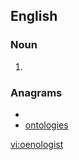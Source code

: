 ==English==

===Noun===
{{en-noun}}

# {{alternative spelling of|[[enologist]]}}

===Anagrams===
* {{alphagram|egilnooost}}
* [[ontologies#English|ontologies]]

[[vi:oenologist]]